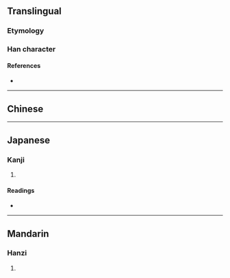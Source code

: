 {{also|儎}}
{{character info/new}}
==Translingual==

===Etymology===
{{Han simp|傤|f=車|t=车}}

===Han character===
{{Han char|rn=9|rad=人|as=10|sn=12|four=|canj=OJIQ|ids=⿰亻载}}

====References====
* {{Han ref|kx=0114.051|hdz=10200.011|uh=50A4|ud=20644}}

----

==Chinese==
{{zh-see|儎}}

----

==Japanese==

===Kanji===
{{ja-kanji|grade=|rs=人10}}

# {{defn|lang=ja|sort=人10}}

====Readings====
* {{ja-readings|on=[[さい]] (sai)|kun=}}

----

==Mandarin==

===Hanzi===
{{cmn-hanzi|pin=[[zài]] ([[zai4]])|wg=tsai<sup>4</sup>}}

# {{defn|lang=cmn|sort=人10}}